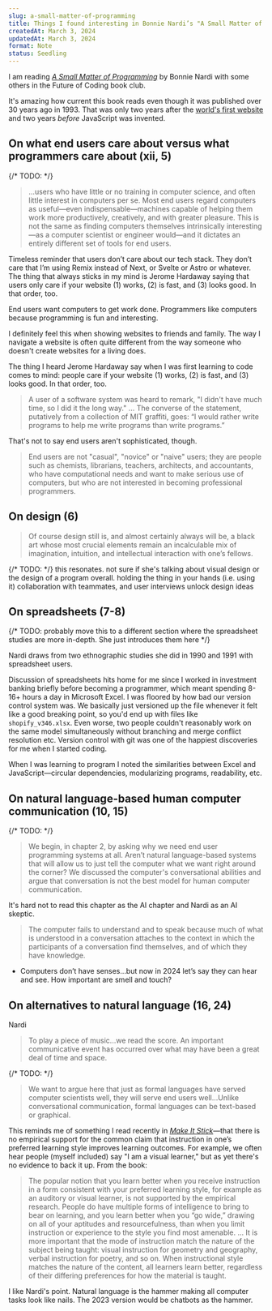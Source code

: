```yaml
---
slug: a-small-matter-of-programming
title: Things I found interesting in Bonnie Nardi’s "A Small Matter of Programming"
createdAt: March 3, 2024
updatedAt: March 3, 2024
format: Note
status: Seedling
---
```


I am reading [_A Small Matter of Programming_](https://www.goodreads.com/book/show/581700.A_Small_Matter_of_Programming) by Bonnie Nardi with some others in the <Link href="foc-book-club" target="_blank">Future of Coding book club</Link>.

It's amazing how current this book reads even though it was published over 30 years ago in 1993. That was only two years after the [world's first website](https://info.cern.ch/hypertext/WWW/TheProject.html) and two years _before_ JavaScript was invented.

## On what end users care about versus what programmers care about (xii, 5)

{/* TODO: */}

> ...users who have little or no training in computer science, and often little interest in computers per se. Most end users regard computers as useful—even indispensable—machines capable of helping them work more productively, creatively, and with greater pleasure. This is not the same as finding computers themselves intrinsically interesting—as a computer scientist or engineer would—and it dictates an entirely different set of tools for end users.

Timeless reminder that users don’t care about our tech stack. They don’t care that I’m using Remix instead of Next, or Svelte or Astro or whatever. The thing that always sticks in my mind is Jerome Hardaway saying that users only care if your website (1) works, (2) is fast, and (3) looks good. In that order, too.

End users want computers to get work done. Programmers like computers because programming is fun and interesting.

I definitely feel this when showing websites to friends and family. The way I navigate a website is often quite different from the way someone who doesn't create websites for a living does.

The thing I heard Jerome Hardaway say when I was first learning to code comes to mind: people care if your website (1) works, (2) is fast, and (3) looks good. In that order, too.

> A user of a software system was heard to remark, "I didn't have much time, so I did it the long way."
> ...
> The converse of the statement, putatively from a collection of MIT graffiti, goes: “I would rather write programs to help me write programs than write programs.”

That's not to say end users aren't sophisticated, though.

> End users are not "casual", "novice" or "naive" users; they are people such as chemists, librarians, teachers, architects, and accountants, who have computational needs and want to make serious use of computers, but who are not interested in becoming professional programmers.

## On design (6)

> Of course design still is, and almost certainly always will be, a black art whose most crucial elements remain an incalculable mix of imagination, intuition, and intellectual interaction with one’s fellows.

{/* TODO: */}
this resonates. not sure if she's talking about visual design or the design of a program overall. holding the thing in your hands (i.e. using it) collaboration with teammates, and user interviews unlock design ideas

## On spreadsheets (7-8)

{/* TODO: probably move this to a different section where the spreadsheet studies are more in-depth. She just introduces them here */}

Nardi draws from two ethnographic studies she did in 1990 and 1991 with spreadsheet users.

Discussion of spreadsheets hits home for me since I worked in investment banking briefly before becoming a programmer, which meant spending 8-16+ hours a day in Microsoft Excel. I was floored by how bad our version control system was. We basically just versioned up the file whenever it felt like a good breaking point, so you'd end up with files like `shopify_v346.xlsx`. Even worse, two people couldn't reasonably work on the same model simultaneously without branching and merge conflict resolution etc. Version control with git was one of the happiest discoveries for me when I started coding.

When I was learning to program I noted the similarities between Excel and JavaScript—circular dependencies, modularizing programs, readability, etc.

## On natural language-based human computer communication (10, 15)

{/* TODO: */}

> We begin, in chapter 2, by asking why we need end user programming systems at all. Aren’t natural language-based systems that will allow us to just tell the computer what we want right around the corner? We discussed the computer's conversational abilities and argue that conversation is not the best model for human computer communication.

It's hard not to read this chapter as the AI chapter and Nardi as an AI skeptic.

> The computer fails to understand and to speak because much of what is understood in a conversation attaches to the context in which the participants of a conversation find themselves, and of which they have knowledge.

- Computers don’t have senses…but now in 2024 let’s say they can hear and see. How important are smell and touch?

## On alternatives to natural language (16, 24)

Nardi

> To play a piece of music...we read the score. An important communicative event has occurred over what may have been a great deal of time and space.

{/* TODO: */}

> We want to argue here that just as formal languages have served computer scientists well, they will serve end users well...Unlike conversational communication, formal languages can be text-based or graphical.

This reminds me of something I read recently in [_Make It Stick_](https://www.goodreads.com/book/show/18770267-make-it-stick)—that there is no empirical support for the common claim that instruction in one’s preferred
learning style improves learning outcomes. For example, we often hear people (myself included) say "I am a visual learner," but as yet there's no evidence to back it up. From the book:

> The popular notion that you learn better when you receive instruction in a form consistent with your preferred learning style, for example as an auditory or visual learner, is not supported by the empirical research. People do have multiple forms of intelligence to bring to bear on learning, and you learn better when you “go wide,” drawing on all of your aptitudes and resourcefulness, than when you limit instruction or experience to the style you find most amenable.
> ...
> It is more important that the mode of instruction match the nature of the subject being taught: visual instruction for geometry and geography, verbal instruction for poetry, and so on. When instructional style matches the nature of the content, all learners learn better, regardless of their differing preferences for how the material is taught.

I like Nardi's point. Natural language is the hammer making all computer tasks look like nails. The 2023 version would be chatbots as the hammer.
